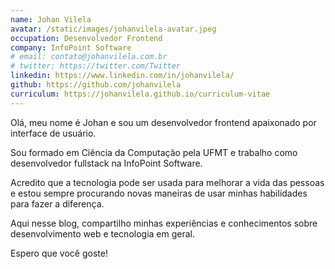 ```yaml
---
name: Johan Vilela
avatar: /static/images/johanvilela-avatar.jpeg
occupation: Desenvolvedor Frontend
company: InfoPoint Software
# email: contato@johanvilela.com.br
# twitter: https://twitter.com/Twitter
linkedin: https://www.linkedin.com/in/johanvilela/
github: https://github.com/johanvilela
curriculum: https://johanvilela.github.io/curriculum-vitae
---
```


Olá, meu nome é Johan e sou um desenvolvedor frontend apaixonado por interface de usuário.

Sou formado em Ciência da Computação pela UFMT e trabalho como desenvolvedor fullstack na InfoPoint Software.

Acredito que a tecnologia pode ser usada para melhorar a vida das pessoas e estou sempre procurando novas maneiras de usar minhas habilidades para fazer a diferença.

Aqui nesse blog, compartilho minhas experiências e conhecimentos sobre desenvolvimento web e tecnologia em geral.

Espero que você goste!
